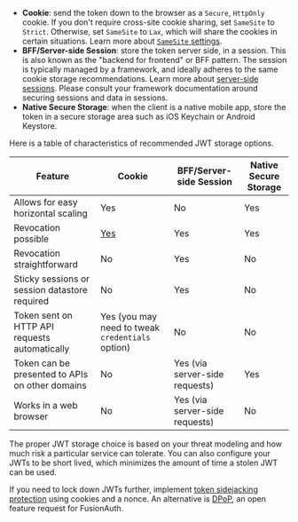 ---
---
* **Cookie**: send the token down to the browser as a `Secure`, `HttpOnly` cookie. If you don't require cross-site cookie sharing, set `SameSite` to `Strict`. Otherwise, set `SameSite` to `Lax`, which will share the cookies in certain situations. Learn more about [`SameSite` settings](https://developer.mozilla.org/en-US/docs/Web/HTTP/Headers/Set-Cookie/SameSite).
* **BFF/Server-side Session**: store the token server side, in a session. This is also known as the "backend for frontend" or BFF pattern. The session is typically managed by a framework, and ideally adheres to the same cookie storage recommendations. Learn more about [server-side sessions](https://cheatsheetseries.owasp.org/cheatsheets/Session_Management_Cheat_Sheet.html). Please consult your framework documentation around securing sessions and data in sessions.
* **Native Secure Storage**: when the client is a native mobile app, store the token in a secure storage area such as iOS Keychain or Android Keystore.

Here is a table of characteristics of recommended JWT storage options.

| Feature                                              | Cookie                                           | BFF/Server-side Session        | Native Secure Storage          |
|------------------------------------------------------|--------------------------------------------------|--------------------------------|--------------------------------|
| Allows for easy horizontal scaling                   | Yes                                              | No                             | Yes |
| Revocation possible                                  | [Yes](/learn/expert-advice/tokens/revoking-jwts) | Yes                            | Yes |
| Revocation straightforward                           | No                                               | Yes                            | No  |
| Sticky sessions or session datastore required        | No                                               | Yes                            | No  |
| Token sent on HTTP API requests automatically        | Yes (you may need to tweak `credentials` option) | No                             | No  |
| Token can be presented to APIs on other domains      | No                                               | Yes (via server-side requests) | Yes |
| Works in a web browser                               | No                                               | Yes (via server-side requests) | No  |


The proper JWT storage choice is based on your threat modeling and how much risk a particular service can tolerate. You can also configure your JWTs to be short lived, which minimizes the amount of time a stolen JWT can be used.

If you need to lock down JWTs further, implement [token sidejacking protection](https://cheatsheetseries.owasp.org/cheatsheets/JSON_Web_Token_for_Java_Cheat_Sheet.html#token-sidejacking) using cookies and a nonce. An alternative is [DPoP](https://github.com/FusionAuth/fusionauth-issues/issues/1679), an open feature request for FusionAuth.
